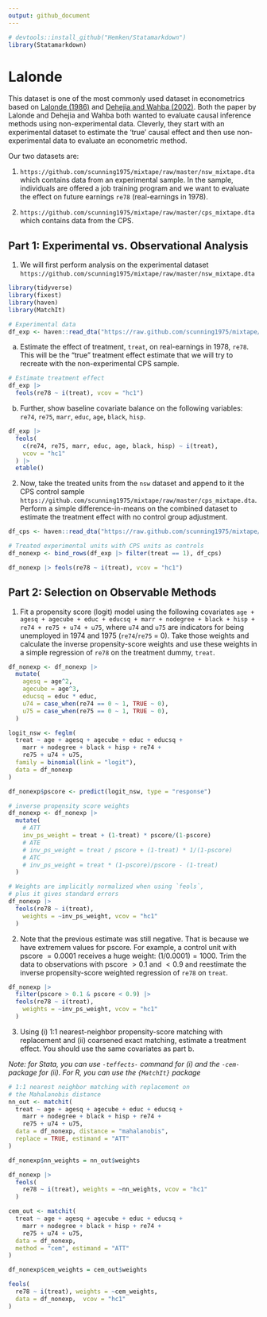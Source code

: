 ```yaml
---
output: github_document
---
```


```r
# devtools::install_github("Hemken/Statamarkdown")
library(Statamarkdown)
```

# Lalonde

This dataset is one of the most commonly used dataset in econometrics based on [Lalonde (1986)](https://econpapers.repec.org/article/aeaaecrev/v_3a76_3ay_3a1986_3ai_3a4_3ap_3a604-20.htm) and [Dehejia and Wahba (2002)](https://www.uh.edu/~adkugler/Dehejia&Wahba.pdf). Both the paper by Lalonde and Dehejia and Wahba both wanted to evaluate causal inference methods using non-experimental data. Cleverly, they start with an experimental dataset to estimate the 'true' causal effect and then use non-experimental data to evaluate an econometric method.

Our two datasets are:

1. `https://github.com/scunning1975/mixtape/raw/master/nsw_mixtape.dta` which contains data from an experimental sample. In the sample, individuals are offered a job training program and we want to evaluate the effect on future earnings `re78` (real-earnings in 1978).

2. `https://github.com/scunning1975/mixtape/raw/master/cps_mixtape.dta` which contains data from the CPS.


## Part 1: Experimental vs. Observational Analysis

1. We will first perform analysis on the experimental dataset `https://github.com/scunning1975/mixtape/raw/master/nsw_mixtape.dta`

```r
library(tidyverse)
library(fixest)
library(haven)
library(MatchIt)

# Experimental data
df_exp <- haven::read_dta("https://raw.github.com/scunning1975/mixtape/master/nsw_mixtape.dta")
```


a. Estimate the effect of treatment, `treat`, on real-earnings in 1978, `re78`. This will be the "true" treatment effect estimate that we will try to recreate with the non-experimental CPS sample. 

```r
# Estimate treatment effect
df_exp |> 
  feols(re78 ~ i(treat), vcov = "hc1")
```

b. Further, show baseline covariate balance on the following variables: `re74`, `re75`, `marr`, `educ`, `age`, `black`, `hisp`. 

```r
df_exp |> 
  feols(
    c(re74, re75, marr, educ, age, black, hisp) ~ i(treat),
    vcov = "hc1"
  ) |>
  etable()
```

2. Now, take the treated units from the `nsw` dataset and append to it the CPS control sample `https://github.com/scunning1975/mixtape/raw/master/cps_mixtape.dta`. Perform a simple difference-in-means on the combined dataset to estimate the treatment effect with no control group adjustment.

```r
df_cps <- haven::read_dta("https://raw.github.com/scunning1975/mixtape/master/cps_mixtape.dta")

# Treated experimental units with CPS units as controls
df_nonexp <- bind_rows(df_exp |> filter(treat == 1), df_cps)
```

```r
df_nonexp |> feols(re78 ~ i(treat), vcov = "hc1")
```

## Part 2: Selection on Observable Methods

1. Fit a propensity score (logit) model using the following covariates `age + agesq + agecube + educ + educsq + marr + nodegree + black + hisp + re74 + re75 + u74 + u75`, where `u74` and `u75` are indicators for being unemployed in 1974 and 1975 (`re74`/`re75` = 0). Take those weights and calculate the inverse propensity-score weights and use these weights in a simple regression of `re78` on the treatment dummy, `treat`. 

```r
df_nonexp <- df_nonexp |>
  mutate(
    agesq = age^2,
    agecube = age^3,
    educsq = educ * educ,
    u74 = case_when(re74 == 0 ~ 1, TRUE ~ 0),
    u75 = case_when(re75 == 0 ~ 1, TRUE ~ 0),
  )

logit_nsw <- feglm(
  treat ~ age + agesq + agecube + educ + educsq +
    marr + nodegree + black + hisp + re74 +
    re75 + u74 + u75,
  family = binomial(link = "logit"),
  data = df_nonexp
)

df_nonexp$pscore <- predict(logit_nsw, type = "response")

# inverse propensity score weights
df_nonexp <- df_nonexp |> 
  mutate(
    # ATT
    inv_ps_weight = treat + (1-treat) * pscore/(1-pscore)
    # ATE
    # inv_ps_weight = treat / pscore + (1-treat) * 1/(1-pscore)
    # ATC
    # inv_ps_weight = treat * (1-pscore)/pscore - (1-treat)
  )
```

```r
# Weights are implicitly normalized when using `feols`,
# plus it gives standard errors
df_nonexp |> 
  feols(re78 ~ i(treat),
    weights = ~inv_ps_weight, vcov = "hc1"
  )
```

2. Note that the previous estimate was still negative. That is because we have extremem values for pscore. For example, a control unit with pscore $=0.0001$ receives a huge weight: $(1/0.0001) = 1000$. Trim the data to observations with pscore $> 0.1$ and $< 0.9$ and reestimate the inverse propensity-score weighted regression of `re78` on `treat`.

```r
df_nonexp |> 
  filter(pscore > 0.1 & pscore < 0.9) |>
  feols(re78 ~ i(treat),
    weights = ~inv_ps_weight, vcov = "hc1"
  )
```

3. Using (i) 1:1 nearest-neighbor propensity-score matching with replacement and (ii) coarsened exact matching, estimate a treatment effect. You should use the same covariates as part b. 

*Note: for Stata, you can use `-teffects-` command for (i) and the `-cem-` package for (ii). For R, you can use the `{MatchIt}` package*

```r

# 1:1 nearest neighbor matching with replacement on
# the Mahalanobis distance
nn_out <- matchit(
  treat ~ age + agesq + agecube + educ + educsq +
    marr + nodegree + black + hisp + re74 +
    re75 + u74 + u75,
  data = df_nonexp, distance = "mahalanobis",
  replace = TRUE, estimand = "ATT"
)

df_nonexp$nn_weights = nn_out$weights

df_nonexp |> 
  feols(
    re78 ~ i(treat), weights = ~nn_weights, vcov = "hc1"
  )
```

```r
cem_out <- matchit(
  treat ~ age + agesq + agecube + educ + educsq +
    marr + nodegree + black + hisp + re74 +
    re75 + u74 + u75,
  data = df_nonexp,
  method = "cem", estimand = "ATT"
)

df_nonexp$cem_weights = cem_out$weights

feols(
  re78 ~ i(treat), weights = ~cem_weights,
  data = df_nonexp,  vcov = "hc1"
)
```
